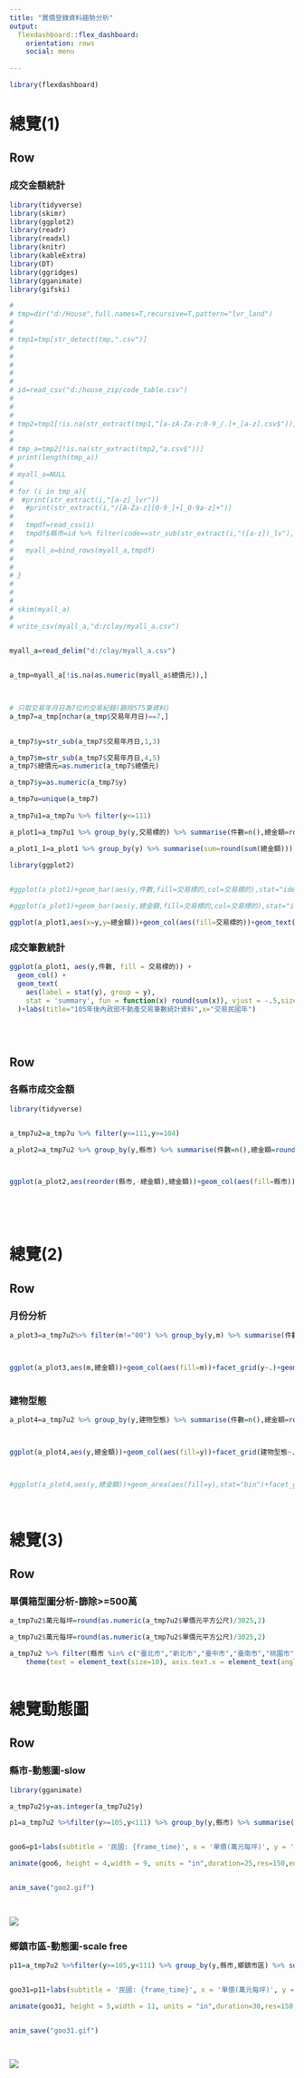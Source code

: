 ---
title: "實價登錄資料趨勢分析"
output: 
  flexdashboard::flex_dashboard:
    orientation: rows
    social: menu
 
---

```{r setup, include=FALSE}
library(flexdashboard)

```


總覽(1)
=========================================


Row 
-----------------------------------------------------------------------


### 成交金額統計

```{r ,echo=F,warning=F,error=F,message=F,fig.width=13}

library(tidyverse)
library(skimr)
library(ggplot2)
library(readr)
library(readxl)
library(knitr)
library(kableExtra)
library(DT)
library(ggridges)
library(gganimate)
library(gifski)

# 
# tmp=dir("d:/House",full.names=T,recursive=T,pattern="lvr_land")
#  
#  
# tmp1=tmp[str_detect(tmp,".csv")]
#  
#  
# 
# 
# 
# id=read_csv("d:/house_zip/code_table.csv")
# 
#  
# 
# tmp2=tmp1[!is.na(str_extract(tmp1,"[a-zA-Za-z:0-9_/.]+_[a-z].csv$"))]
#  
# 
# tmp_a=tmp2[!is.na(str_extract(tmp2,"a.csv$"))]
# print(length(tmp_a))
# 
# myall_a=NULL
# 
# for (i in tmp_a){
#  #print(str_extract(i,"[a-z]_lvr"))
#   #print(str_extract(i,"/[A-Za-z][0-9_]+[_0-9a-z]+"))
#   
#   tmpdf=read_csv(i)
#   tmpdf$縣市=id %>% filter(code==str_sub(str_extract(i,"([a-z])_lv"),1,1)) %>% pull(country)
#    
#   myall_a=bind_rows(myall_a,tmpdf)
#  
#   
# }
#  
# 
# 
# skim(myall_a)
# 
# write_csv(myall_a,"d:/clay/myall_a.csv")


myall_a=read_delim("d:/clay/myall_a.csv")

 
a_tmp=myall_a[!is.na(as.numeric(myall_a$總價元)),]

 

# 只取交易年月日為7位的交易紀錄(篩除575筆資料)
a_tmp7=a_tmp[nchar(a_tmp$交易年月日)==7,]
 

a_tmp7$y=str_sub(a_tmp7$交易年月日,1,3)

a_tmp7$m=str_sub(a_tmp7$交易年月日,4,5)
a_tmp7$總價元=as.numeric(a_tmp7$總價元)

a_tmp7$y=as.numeric(a_tmp7$y)

a_tmp7u=unique(a_tmp7)
 
a_tmp7u1=a_tmp7u %>% filter(y<=111) 

a_plot1=a_tmp7u1 %>% group_by(y,交易標的) %>% summarise(件數=n(),總金額=round(sum(總價元))/10000000000)

a_plot1_1=a_plot1 %>% group_by(y) %>% summarise(sum=round(sum(總金額)))

library(ggplot2)
 

#ggplot(a_plot1)+geom_bar(aes(y,件數,fill=交易標的,col=交易標的),stat="identity")+labs(title="105年後內政部不動產交易筆數統計資料",x="交易民國年")

#ggplot(a_plot1)+geom_bar(aes(y,總金額,fill=交易標的,col=交易標的),stat="identity")+labs(title="105年後內政部不動產交易總金額統計資料",x="交易民國年",y=總金額(百億))

ggplot(a_plot1,aes(x=y,y=總金額))+geom_col(aes(fill=交易標的))+geom_text(aes(y,sum,label=paste0(sum,"(百億)")),data=a_plot1_1,vjust=-.5,size=4)+labs(title="105年後內政部不動產交易總金額統計資料",x="交易民國年",y="總金額(百億)")

```






### 成交筆數統計 

```{r ,echo=F,warning=F,error=F,message=F,fig.width=13}

ggplot(a_plot1, aes(y,件數, fill = 交易標的)) +
  geom_col() +
  geom_text(
    aes(label = stat(y), group = y), 
    stat = 'summary', fun = function(x) round(sum(x)), vjust = -.5,size=4
  )+labs(title="105年後內政部不動產交易筆數統計資料",x="交易民國年")

 
 
```



Row 
-----------------------------------------------------------------------


 
### 各縣市成交金額

```{r ,echo=F,warning=F,error=F,message=F,fig.width=25}

library(tidyverse)


a_tmp7u2=a_tmp7u %>% filter(y<=111,y>=104) 

a_plot2=a_tmp7u2 %>% group_by(y,縣市) %>% summarise(件數=n(),總金額=round(sum(總價元))/10000000000)



ggplot(a_plot2,aes(reorder(縣市,-總金額),總金額))+geom_col(aes(fill=縣市))+facet_grid(y~.)+geom_text(aes(label=round(總金額,1)),vjust=-.5)+theme(legend.position = "none",strip.text.x=element_text(size=24),axis.text.x=element_text(size=20,angle=0))+labs(title="105年後內政部不動產交易金額統計資料",x="",y="成交總金額(百億)")

 
 
 


```
 

 






總覽(2)
=========================================




Row 
-----------------------------------------------------------------------


 
### 月份分析

```{r ,echo=F,warning=F,error=F,message=F,fig.width=15,fig.height=13}


a_plot3=a_tmp7u2%>% filter(m!="00") %>% group_by(y,m) %>% summarise(件數=n(),總金額=round(sum(總價元))/10000000000)



ggplot(a_plot3,aes(m,總金額))+geom_col(aes(fill=m))+facet_grid(y~.)+geom_text(aes(label=round(總金額,1)),vjust=-.5,cex=6)+theme(legend.position = "none",strip.text.y=element_text(size=12),axis.text.x=element_text(size=20,angle=0))+labs(title="105年後內政部不動產交易金額統計資料",x="月份",y="成交總金額(百億)")



```
 
 

 
### 建物型態

```{r ,echo=F,warning=F,error=F,message=F,fig.width=15,fig.height=13}


a_plot4=a_tmp7u2 %>% group_by(y,建物型態) %>% summarise(件數=n(),總金額=round(sum(總價元))/10000000000)



ggplot(a_plot4,aes(y,總金額))+geom_col(aes(fill=y))+facet_grid(建物型態~.)+geom_text(aes(label=round(總金額,1)),vjust=-.5,cex=6)+theme(legend.position = "none",strip.text.y=element_text(size=12),axis.text.x=element_text(size=20,angle=0))+labs(title="105年後內政部不動產交易金額統計資料",x="交易民國年",y="成交總金額(百億)")



#ggplot(a_plot4,aes(y,總金額))+geom_area(aes(fill=y),stat="bin")+facet_grid(建物型態~.)+geom_text(aes(label=round(總金額,1)),vjust=-.5)+theme(legend.position = "none")+labs(title="105年後內政部不動產交易金額統計資料",x="交易民國年",y="成交總金額(百億)")

 

```
 
 






總覽(3)
=========================================




Row {.tabset .tabset-fade}
--------------------------------------



### 單價箱型圖分析-篩除>=500萬


```{r ,echo=F,warning=F,error=F,message=F,fig.width=11 }


a_tmp7u2$萬元每坪=round(as.numeric(a_tmp7u2$單價元平方公尺)/3025,2)

a_tmp7u2$萬元每坪=round(as.numeric(a_tmp7u2$單價元平方公尺)/3025,2)

a_tmp7u2 %>% filter(縣市 %in% c("臺北市","新北市","臺中市","臺南市","桃園市","桃園市","高雄市","新竹縣"),萬元每坪<500) %>%ggplot()+geom_boxplot(aes(factor(y),萬元每坪,fill=縣市),outlier.colour="red",outlier.size=.7)+facet_grid(~reorder(縣市,-萬元每坪))+labs(x="交易民國年") +
    theme(text = element_text(size=10), axis.text.x = element_text(angle=90,hjust=-.5))+theme(legend.position="none")



```
  

 



總覽動態圖
=========================================


Row {.tabset .tabset-fade}
-------------------------------------
 
 
### 縣市-動態圖-slow

```{r ,echo=F,warning=F,error=F,message=F,fig.width=26,fig.height=13}

library(gganimate)

a_tmp7u2$y=as.integer(a_tmp7u2$y)

p1=a_tmp7u2 %>%filter(y>=105,y<111) %>% group_by(y,縣市) %>% summarise(單價=round(mean(萬元每坪,na.rm=T),2),金額=round(sum(總價元,na.rm=T))/10000000000)%>% ggplot()+geom_point(aes(單價,金額,col=縣市,size=金額),alpha=.6)+geom_text(aes(單價,金額,label=縣市),vjust=-1.7,size=1.5)+theme(legend.position = "none")+geom_hline(yintercept =50,linetype="dotted")+geom_vline(xintercept =35,linetype="dotted")


goo6=p1+labs(subtitle = '民國: {frame_time}', x = '單價(萬元每坪)', y = '總金額(百億)')+transition_time(y)+ease_aes('linear')

animate(goo6, height = 4,width = 9, units = "in",duration=25,res=150,end_pause=5)


anim_save("goo2.gif")

 


```


![](goo2.gif) 


 



### 鄉鎮市區-動態圖-scale free

```{r ,echo=F,warning=F,error=F,message=F,fig.width=26,fig.height=13}

 

p11=a_tmp7u2 %>%filter(y>=105,y<111) %>% group_by(y,縣市,鄉鎮市區) %>% summarise(單價=round(mean(萬元每坪,na.rm=T),2),金額=round(sum(總價元,na.rm=T))/10000000000)%>% ggplot()+geom_point(aes(單價,金額,col=縣市,size=金額),alpha=.6)+geom_text(aes(單價,金額,label=鄉鎮市區),vjust=-2,size=1.5)+facet_wrap(~縣市,nrow=3,scales="free")+theme(legend.position = "none",strip.text.x= element_text(size=8))


goo31=p11+labs(subtitle = '民國: {frame_time}', x = '單價(萬元每坪)', y = '總金額(百億)')+transition_time(as.integer(y)) + ease_aes('linear')

animate(goo31, height = 5,width = 11, units = "in",duration=30,res=150,end_pause=5)


anim_save("goo31.gif")

 


```


![](goo31.gif) 

 
 

